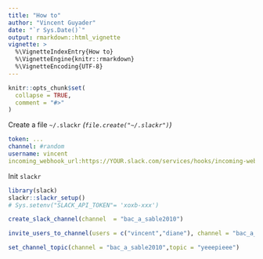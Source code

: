 ```yaml
---
title: "How to"
author: "Vincent Guyader"
date: "`r Sys.Date()`"
output: rmarkdown::html_vignette
vignette: >
  %\VignetteIndexEntry{How to}
  %\VignetteEngine{knitr::rmarkdown}
  %\VignetteEncoding{UTF-8}
---
```


```r
knitr::opts_chunk$set(
  collapse = TRUE,
  comment = "#>"
)
```

Create a file `~/.slackr` _(`file.create("~/.slackr")`)_

```yaml
token: ... 
channel: #random
username: vincent
incoming_webhook_url:https://YOUR.slack.com/services/hooks/incoming-webhook?
```

Init `slackr`
```r
library(slack)
slackr::slackr_setup()
# Sys.setenv("SLACK_API_TOKEN"= 'xoxb-xxx')
```

```r
create_slack_channel(channel  = "bac_a_sable2010")
```

```r

invite_users_to_channel(users = c("vincent","diane"), channel = "bac_a_sable2010") 
```


```r
set_channel_topic(channel = "bac_a_sable2010",topic = "yeeepieee")
```



